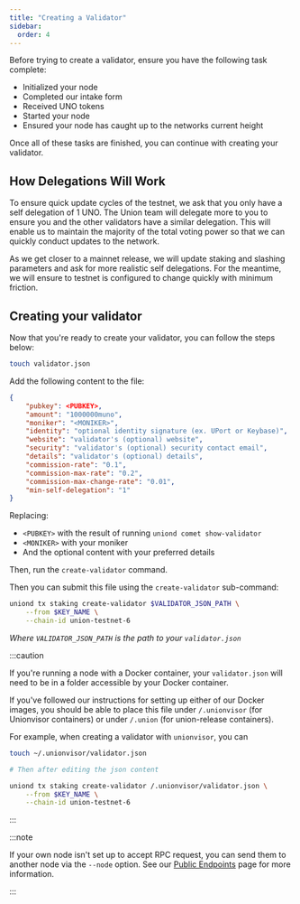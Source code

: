 ```yaml
---
title: "Creating a Validator"
sidebar:
  order: 4
---
```


Before trying to create a validator, ensure you have the following task complete:

- Initialized your node
- Completed our intake form
- Received UNO tokens
- Started your node
- Ensured your node has caught up to the networks current height

Once all of these tasks are finished, you can continue with creating your validator.

## How Delegations Will Work

To ensure quick update cycles of the testnet, we ask that you only have a self delegation of 1 UNO. The Union team will delegate more to you to ensure you and the other validators have a similar delegation. This will enable us to maintain the majority of the total voting power so that we can quickly conduct updates to the network.

As we get closer to a mainnet release, we will update staking and slashing parameters and ask for more realistic self delegations. For the meantime, we will ensure to testnet is configured to change quickly with minimum friction.

## Creating your validator

Now that you're ready to create your validator, you can follow the steps below:

```sh title="Create a validator.json file"
touch validator.json
```

Add the following content to the file:

```json
{
	"pubkey": <PUBKEY>,
	"amount": "1000000muno",
	"moniker": "<MONIKER>",
	"identity": "optional identity signature (ex. UPort or Keybase)",
	"website": "validator's (optional) website",
	"security": "validator's (optional) security contact email",
	"details": "validator's (optional) details",
	"commission-rate": "0.1",
	"commission-max-rate": "0.2",
	"commission-max-change-rate": "0.01",
	"min-self-delegation": "1"
}
```

Replacing:

- `<PUBKEY>` with the result of running `uniond comet show-validator`
- `<MONIKER>` with your moniker
- And the optional content with your preferred details

Then, run the `create-validator` command.

Then you can submit this file using the `create-validator` sub-command:

```sh frame="none"
uniond tx staking create-validator $VALIDATOR_JSON_PATH \
	--from $KEY_NAME \
	--chain-id union-testnet-6
```

_Where `VALIDATOR_JSON_PATH` is the path to your `validator.json`_

:::caution

If you're running a node with a Docker container, your `validator.json` will need to be in a folder accessible by your Docker container.

If you've followed our instructions for setting up either of our Docker images, you should be able to place this file under `/.unionvisor` (for Unionvisor containers) or under `/.union` (for union-release containers).

For example, when creating a validator with `unionvisor`, you can

```sh frame="none"
touch ~/.unionvisor/validator.json

# Then after editing the json content

uniond tx staking create-validator /.unionvisor/validator.json \
	--from $KEY_NAME \
	--chain-id union-testnet-6
```

:::

:::note

If your own node isn't set up to accept RPC request, you can send them to another node via the `--node` option. See our [Public Endpoints](../public-endpoints) page for more information.

:::

